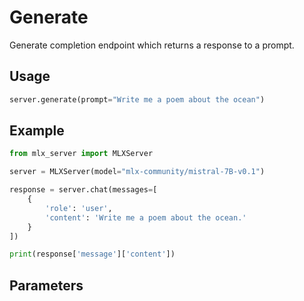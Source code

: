 # Generate

Generate completion endpoint which returns a response to a prompt.

## Usage

```python copy
server.generate(prompt="Write me a poem about the ocean")
```

## Example

```python copy
from mlx_server import MLXServer

server = MLXServer(model="mlx-community/mistral-7B-v0.1")

response = server.chat(messages=[
    {
        'role': 'user',
        'content': 'Write me a poem about the ocean.'
    }
])

print(response['message']['content'])
```

## Parameters
